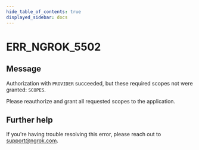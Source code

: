 ```yaml
---
hide_table_of_contents: true
displayed_sidebar: docs
---
```



# ERR_NGROK_5502

## Message

Authorization with `PROVIDER` succeeded, but these required scopes not were granted: `SCOPES`.

Please reauthorize and grant all requested scopes to the application.

<ErrorDetails error="err_ngrok_5502" />

## Further help

If you're having trouble resolving this error, please reach out to [support@ngrok.com](mailto:support@ngrok.com?subject=Help%20with%20ERR_NGROK_5502).
